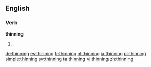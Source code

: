 ==English==

===Verb===
'''thinning'''

# {{present participle of|thin}}

[[de:thinning]]
[[es:thinning]]
[[fr:thinning]]
[[nl:thinning]]
[[ja:thinning]]
[[pl:thinning]]
[[simple:thinning]]
[[sv:thinning]]
[[ta:thinning]]
[[vi:thinning]]
[[zh:thinning]]